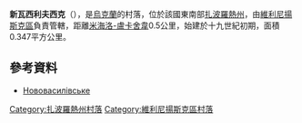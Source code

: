 {{coord|47|58|0|N|35|34|28|E|scale:30000|display=title}}

'''新瓦西利夫西克'''（{{lang-uk|Нововасилівське}}），是[[烏克蘭|烏克蘭]]的村落，位於該國東南部[[扎波羅熱州|扎波羅熱州]]，由[[維利尼揚斯克區|維利尼揚斯克區]]負責管轄，距離[[米海洛-盧卡舍韋|米海洛-盧卡舍韋]]0.5公里，始建於十九世紀初期，面積0.347平方公里。

==參考資料==
* [http://gska2.rada.gov.ua/pls/z7502/A005?rdat1=02.01.2008&rf7571=12132 Нововасилівське]{{dead link|date=2018年3月 |bot=InternetArchiveBot |fix-attempted=yes }}

[[Category:扎波羅熱州村落|Category:扎波羅熱州村落]]
[[Category:維利尼揚斯克區村落|Category:維利尼揚斯克區村落]]


{{Zaporizhia-geo-stub}}